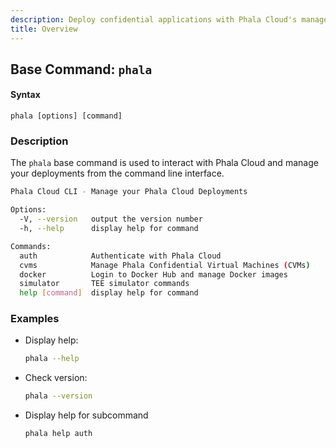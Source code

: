 ```yaml
---
description: Deploy confidential applications with Phala Cloud's managed TEE infrastructure.
title: Overview
---
```



## Base Command: `phala`

#### Syntax

```
phala [options] [command]
```

### Description

The `phala` base command is used to interact with Phala Cloud and manage your deployments from the command line interface.

```bash
Phala Cloud CLI - Manage your Phala Cloud Deployments

Options:
  -V, --version   output the version number
  -h, --help      display help for command

Commands:
  auth            Authenticate with Phala Cloud
  cvms            Manage Phala Confidential Virtual Machines (CVMs)
  docker          Login to Docker Hub and manage Docker images
  simulator       TEE simulator commands
  help [command]  display help for command
```

### Examples

*   Display help:

    ```bash
    phala --help
    ```
*   Check version:

    ```bash
    phala --version
    ```
*   Display help for subcommand

    ```bash
    phala help auth
    ```

